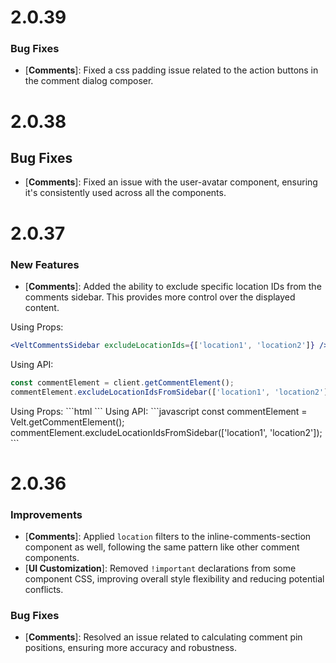 # 2.0.39

### Bug Fixes
- [**Comments**]: Fixed a css padding issue related to the action buttons in the comment dialog composer.


# 2.0.38

## Bug Fixes

- [**Comments**]: Fixed an issue with the user-avatar component, ensuring it's consistently used across all the components.


# 2.0.37

### New Features

- [**Comments**]: Added the ability to exclude specific location IDs from the comments sidebar. This provides more control over the displayed content.


<Tabs>
<Tab title="React / Next.js">

  Using Props:
  ```jsx
  <VeltCommentsSidebar excludeLocationIds={['location1', 'location2']} />
  ```

  Using API:
  ```jsx
  const commentElement = client.getCommentElement();
  commentElement.excludeLocationIdsFromSidebar(['location1', 'location2']);
  ```
  </Tab>
  <Tab title="HTML / Other Frameworks">
  Using Props:
  ```html
  <velt-comments-sidebar exclude-location-ids='["location1", "location2"]'></velt-comments-sidebar>
  ```
  Using API:
  ```javascript
  const commentElement = Velt.getCommentElement();
  commentElement.excludeLocationIdsFromSidebar(['location1', 'location2']);
  ```

  </Tab>
</Tabs>


# 2.0.36

### Improvements

- [**Comments**]: Applied `location` filters to the inline-comments-section component as well, following the same pattern like other comment components.
- [**UI Customization**]: Removed `!important` declarations from some component CSS, improving overall style flexibility and reducing potential conflicts.

### Bug Fixes

- [**Comments**]: Resolved an issue related to calculating comment pin positions, ensuring more accuracy and robustness.

